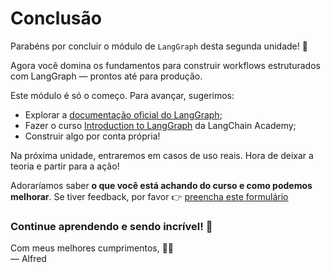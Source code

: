 # Conclusão

Parabéns por concluir o módulo de `LangGraph` desta segunda unidade! 🥳

Agora você domina os fundamentos para construir workflows estruturados com LangGraph — prontos até para produção.

Este módulo é só o começo. Para avançar, sugerimos:

- Explorar a [documentação oficial do LangGraph](https://github.com/langchain-ai/langgraph);  
- Fazer o curso [Introduction to LangGraph](https://academy.langchain.com/courses/intro-to-langgraph) da LangChain Academy;  
- Construir algo por conta própria!

Na próxima unidade, entraremos em casos de uso reais. Hora de deixar a teoria e partir para a ação!

Adoraríamos saber **o que você está achando do curso e como podemos melhorar**. Se tiver feedback, por favor 👉 [preencha este formulário](https://docs.google.com/forms/d/e/1FAIpQLSe9VaONn0eglax0uTwi29rIn4tM7H2sYmmybmG5jJNlE5v0xA/viewform?usp=dialog)

### Continue aprendendo e sendo incrível! 🤗

Com meus melhores cumprimentos, 🎩🦇  
— Alfred
